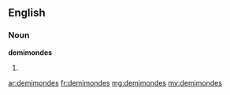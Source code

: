 ==English==

===Noun===
'''demimondes'''

# {{plural of|demimonde}}

[[ar:demimondes]]
[[fr:demimondes]]
[[mg:demimondes]]
[[my:demimondes]]